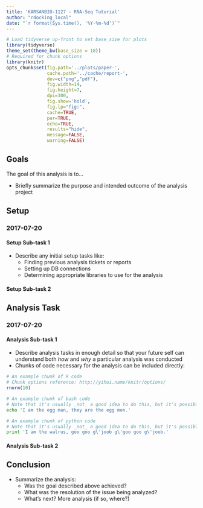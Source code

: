 ```yaml
---
title: 'KARSANBIO-1127 - RNA-Seq Tutorial'
author: "rdocking_local"
date: "`r format(Sys.time(), '%Y-%m-%d')`"
---
```


```r
# Load tidyverse up-front to set base_size for plots
library(tidyverse)
theme_set(theme_bw(base_size = 18))
# Required for chunk options
library(knitr)
opts_chunk$set(fig.path='../plots/paper-',
               cache.path='../cache/report-',
               dev=c("png","pdf"),
               fig.width=14,
               fig.height=7,
               dpi=300,
               fig.show='hold',
               fig.lp="fig:",
               cache=TRUE,
               par=TRUE,
               echo=TRUE,
               results="hide",
               message=FALSE,
               warning=FALSE)
```

## Goals

The goal of this analysis is to...

- Briefly summarize the purpose and intended outcome of the analysis project

## Setup

### 2017-07-20

#### Setup Sub-task 1

- Describe any initial setup tasks like:
	- Finding previous analysis tickets or reports
	- Setting up DB connections
	- Determining appropriate libraries to use for the analysis

#### Setup Sub-task 2

## Analysis Task

### 2017-07-20

#### Analysis Sub-task 1

- Describe analysis tasks in enough detail so that your future self can
understand both _how_ and _why_ a particular analysis was conducted
- Chunks of code necessary for the analysis can be included directly:

```r
# An example chunk of R code
# Chunk options reference: http://yihui.name/knitr/options/
rnorm(10)
```

```bash
# An example chunk of bash code
# Note that it's usually _not_ a good idea to do this, but it's possible
echo 'I am the egg man, they are the egg men.'
```

```python
# An example chunk of python code
# Note that it's usually _not_ a good idea to do this, but it's possible
print 'I am the walrus, goo goo g\'joob g\'goo goo g\'joob.'
```

#### Analysis Sub-task 2

## Conclusion

- Summarize the analysis:
	- Was the goal described above achieved?
	- What was the resolution of the issue being analyzed?
	- What's next? More analysis (if so, where?)
